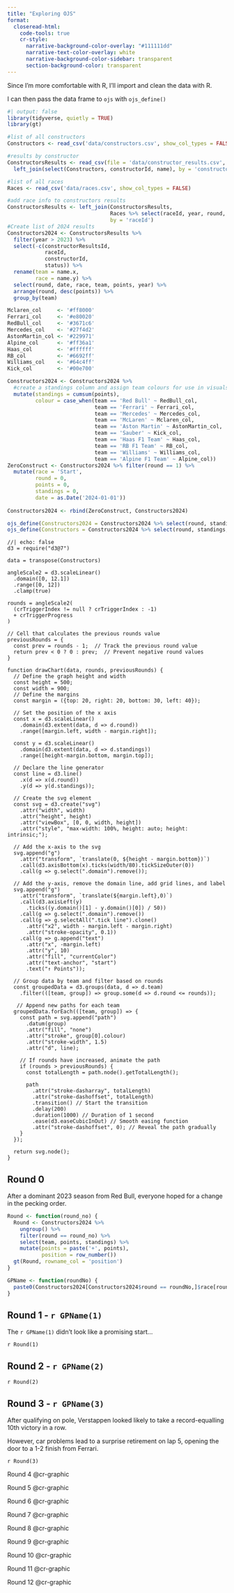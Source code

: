 ```yaml
---
title: "Exploring OJS"
format: 
  closeread-html:
    code-tools: true
    cr-style:
      narrative-background-color-overlay: "#111111dd"
      narrative-text-color-overlay: white
      narrative-background-color-sidebar: transparent
      section-background-color: transparent
---
```


Since I'm more comfortable with R, I'll import and clean the data with R.

I can then pass the data frame to `ojs` with `ojs_define()`

```r
#| output: false
library(tidyverse, quietly = TRUE)
library(gt)

#list of all constructors
Constructors <- read_csv('data/constructors.csv', show_col_types = FALSE) 

#results by constructor
ConstructorsResults <- read_csv(file = 'data/constructor_results.csv', show_col_types = FALSE) %>%
  left_join(select(Constructors, constructorId, name), by = 'constructorId')

#list of all races  
Races <- read_csv('data/races.csv', show_col_types = FALSE)

#add race info to constructors results
ConstructorsResults <- left_join(ConstructorsResults, 
                                 Races %>% select(raceId, year, round, name, date), 
                                 by = 'raceId') 
#Create list of 2024 results
Constructors2024 <- ConstructorsResults %>%
  filter(year > 2023) %>%
  select(-c(constructorResultsId,
            raceId, 
            constructorId,
            status)) %>%
  rename(team = name.x,
         race = name.y) %>%
  select(round, date, race, team, points, year) %>%
  arrange(round, desc(points)) %>%
  group_by(team) 

Mclaren_col     <- '#ff8000'
Ferrari_col     <- '#e80020'
RedBull_col     <- '#3671c6'
Mercedes_col    <- '#27f4d2'
AstonMartin_col <- '#229971'
Alpine_col      <- '#ff36a1'
Haas_col        <- '#ffffff'
RB_col          <- '#6692ff'
Williams_col    <- '#64c4ff'
Kick_col        <- '#00e700'

Constructors2024 <- Constructors2024 %>%
  #create a standings column and assign team colours for use in visuals
  mutate(standings = cumsum(points),
         colour = case_when(team == 'Red Bull' ~ RedBull_col,
                            team == 'Ferrari' ~ Ferrari_col,
                            team == 'Mercedes' ~ Mercedes_col,
                            team == 'McLaren' ~ Mclaren_col,
                            team == 'Aston Martin' ~ AstonMartin_col,
                            team == 'Sauber' ~ Kick_col,
                            team == 'Haas F1 Team' ~ Haas_col,
                            team == 'RB F1 Team' ~ RB_col,
                            team == 'Williams' ~ Williams_col,
                            team == 'Alpine F1 Team' ~ Alpine_col)) 
ZeroConstruct <- Constructors2024 %>% filter(round == 1) %>%
  mutate(race = 'Start',
         round = 0,
         points = 0,
         standings = 0,
         date = as.Date('2024-01-01'))
 
Constructors2024 <- rbind(ZeroConstruct, Constructors2024) 

ojs_define(Constructors2024 = Constructors2024 %>% select(round, standings, colour) %>% rename(points = standings))
ojs_define(Constructors = Constructors2024 %>% select(round, standings, team,  colour))
```


::: cr-section
::: {#cr-graphic}
```ojs
//| echo: false
d3 = require("d3@7")

data = transpose(Constructors)

angleScale2 = d3.scaleLinear()
  .domain([0, 12.1])
  .range([0, 12])
  .clamp(true)

rounds = angleScale2(
  (crTriggerIndex != null ? crTriggerIndex : -1)
  + crTriggerProgress
)

// Cell that calculates the previous rounds value
previousRounds = {
  const prev = rounds - 1;  // Track the previous round value
  return prev < 0 ? 0 : prev;  // Prevent negative round values
}

function drawChart(data, rounds, previousRounds) {
  // Define the graph height and width
  const height = 500;
  const width = 900;
  // Define the margins
  const margin = ({top: 20, right: 20, bottom: 30, left: 40});

  // Set the position of the x axis 
  const x = d3.scaleLinear() 
    .domain(d3.extent(data, d => d.round))
    .range([margin.left, width - margin.right]);

  const y = d3.scaleLinear()
    .domain(d3.extent(data, d => d.standings))
    .range([height-margin.bottom, margin.top]);

  // Declare the line generator
  const line = d3.line()
    .x(d => x(d.round))
    .y(d => y(d.standings));  

  // Create the svg element
  const svg = d3.create("svg")
    .attr("width", width)
    .attr("height", height)
    .attr("viewBox", [0, 0, width, height])
    .attr("style", "max-width: 100%, height: auto; height: intrinsic;");

  // Add the x-axis to the svg  
  svg.append("g") 
    .attr("transform", `translate(0, ${height - margin.bottom})`)
    .call(d3.axisBottom(x).ticks(width/80).tickSizeOuter(0))
    .call(g => g.select(".domain").remove());

  // Add the y-axis, remove the domain line, add grid lines, and label
  svg.append("g")
    .attr("transform", `translate(${margin.left},0)`)
    .call(d3.axisLeft(y)
      .ticks((y.domain()[1] - y.domain()[0]) / 50))
    .call(g => g.select(".domain").remove())
    .call(g => g.selectAll(".tick line").clone()
      .attr("x2", width - margin.left - margin.right)
      .attr("stroke-opacity", 0.1))
    .call(g => g.append("text")
      .attr("x", -margin.left)
      .attr("y", 10)
      .attr("fill", "currentColor")
      .attr("text-anchor", "start")
      .text("↑ Points"));  

  // Group data by team and filter based on rounds
  const groupedData = d3.groups(data, d => d.team)
    .filter(([team, group]) => group.some(d => d.round <= rounds));

   // Append new paths for each team
  groupedData.forEach(([team, group]) => {
    const path = svg.append("path")
      .datum(group)
      .attr("fill", "none")
      .attr("stroke", group[0].colour)
      .attr("stroke-width", 1.5)
      .attr("d", line);

    // If rounds have increased, animate the path
    if (rounds > previousRounds) {
      const totalLength = path.node().getTotalLength();

      path
        .attr("stroke-dasharray", totalLength)
        .attr("stroke-dashoffset", totalLength)
        .transition() // Start the transition
        .delay(200)
        .duration(1000) // Duration of 1 second
        .ease(d3.easeCubicInOut) // Smooth easing function
        .attr("stroke-dashoffset", 0); // Reveal the path gradually
    }
  });

  return svg.node();
}
```

:::

::: progress-block
::: {focus-on="cr-graphic"}
## Round 0

After a dominant 2023 season from Red Bull, everyone hoped for a change in the pecking order.

```r
Round <- function(round_no) {
  Round <- Constructors2024 %>% 
    ungroup() %>% 
    filter(round == round_no) %>% 
    select(team, points, standings) %>% 
    mutate(points = paste('+', points), 
           position = row_number())
  gt(Round, rowname_col = 'position')
}

GPName <- function(roundNo) {
  paste0(Constructors2024[Constructors2024$round == roundNo,]$race[roundNo])
}
```
:::

::: {focus-on="cr-graphic"}
## Round 1 - `r GPName(1)`

The `r GPName(1)` didn't look like a promising start...

`r Round(1)`
:::

::: {focus-on="cr-graphic"}
# Round 2 - `r GPName(2)`

`r Round(2)`
:::

::: {focus-on="'cr-graphic'"}
## Round 3 - `r GPName(3)`

After qualifying on pole, Verstappen looked likely to take a record-equalling 10th victory in a row.

However, car problems lead to a surprise retirement on lap 5, opening the door to a 1-2 finish from Ferrari.

`r Round(3)`
:::

Round 4 @cr-graphic

Round 5 @cr-graphic

Round 6 @cr-graphic

Round 7 @cr-graphic

Round 8 @cr-graphic

Round 9 @cr-graphic

Round 10 @cr-graphic

Round 11 @cr-graphic

Round 12 @cr-graphic
:::
:::

```{=html}
<!-- some quick style customisation: see https://closeread.dev/guide/styling -->
<style>
  .cr-section.overlay-left {
    background-color: #ffffff;
  }

  .cr-section.overlay-left .narrative-col .narrative {
    font-size: 1em;
    background-color: #FFFFFF;
    opacity: 1;
    color: #000000;
    padding: 0.6em 0.8em;
    border-radius: 0;
    border: 2px solid #000000;
    box-shadow: 4px 4px 0px 0px #e6e6e6;
    backdrop-filter: blur(10px);
  }
</style>
```
